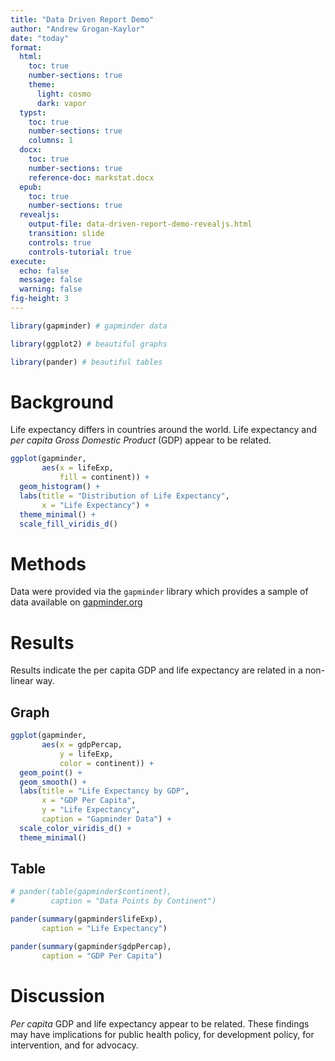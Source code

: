 ```yaml
---
title: "Data Driven Report Demo"
author: "Andrew Grogan-Kaylor"
date: "today"
format:
  html:
    toc: true
    number-sections: true
    theme:
      light: cosmo
      dark: vapor
  typst: 
    toc: true
    number-sections: true
    columns: 1
  docx: 
    toc: true
    number-sections: true
    reference-doc: markstat.docx
  epub: 
    toc: true
    number-sections: true
  revealjs: 
    output-file: data-driven-report-demo-revealjs.html
    transition: slide
    controls: true
    controls-tutorial: true
execute: 
  echo: false
  message: false
  warning: false
fig-height: 3
---
```



```r

library(gapminder) # gapminder data

library(ggplot2) # beautiful graphs

library(pander) # beautiful tables

```

# Background

Life expectancy differs in countries around the world. Life expectancy and *per capita* *Gross Domestic Product* (GDP) appear to be related.


```r

ggplot(gapminder,
       aes(x = lifeExp, 
           fill = continent)) +
  geom_histogram() + 
  labs(title = "Distribution of Life Expectancy",
       x = "Life Expectancy") + 
  theme_minimal() +
  scale_fill_viridis_d() 

```

# Methods

Data were provided via the `gapminder` library which provides a sample of data available on [gapminder.org](http://www.gapminder.org)

# Results

Results indicate the per capita GDP and life expectancy are related in a non-linear way.

## Graph

```r

ggplot(gapminder,
       aes(x = gdpPercap,
           y = lifeExp,
           color = continent)) +
  geom_point() +
  geom_smooth() +
  labs(title = "Life Expectancy by GDP",
       x = "GDP Per Capita",
       y = "Life Expectancy",
       caption = "Gapminder Data") +
  scale_color_viridis_d() +
  theme_minimal()

```


## Table

```r

# pander(table(gapminder$continent),
#        caption = "Data Points by Continent")

pander(summary(gapminder$lifeExp),
       caption = "Life Expectancy")

pander(summary(gapminder$gdpPercap),
       caption = "GDP Per Capita")

```


# Discussion

*Per capita* GDP and life expectancy appear to be related. These findings may have implications for public health policy, for development policy, for intervention, and for advocacy.



